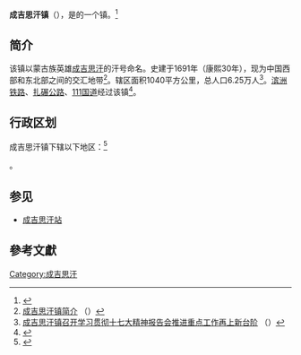 {{中国乡级行政区
|景观照片文件名 = Tranquil village - panoramio.jpg
|景观照片描述 = 滨洲线旁的成吉思汗镇
|汉语拼音 = Chéngjísīhán Zhèn
|其他语言 = [[蒙古语|蒙古语]]
|其他语言名称 = {{MongolUnicode|ᠴᠢᠩᠭᠢᠰ<br /> ᠬᠠᠭᠠᠨ<br /> ᠪᠠᠯᠭᠠᠰᠤ}}
|旧称 = 
|地名出处 = [[成吉思汗|成吉思汗]]
|位置图文件名 = 
|位置图描述 = 
|自定义图片= 
|建置时间 = 
|政府驻地 = 
|毗邻 = 
|总面积 = 
|总人口 = 
|总人口年份 = 
|户籍人口 = 
|户籍人口年份 = 
|常住人口 = 
|常住人口年份 = 
|人口密度 = 
|GDP = 
|GDP年份 = 
|邮政编码 = 
|电话区号 = 470
|官方网站 = 
|网站名称 = 
|15/07/83/103/000}}
'''成吉思汗镇'''（{{mong|m=ᠴᠢᠩᠭᠢᠰ<br /> ᠬᠠᠭᠠᠨ<br /> ᠪᠠᠯᠭᠠᠰᠤ|ZM=Činggis Xaɡan balɡasu}}），是{{PRC admin/fullname|15/07/83/103/000|3}}的一个镇。<ref>{{PRC admin/ref sgc|{{PRC admin/parent|15/07/83/103/000}}}}</ref>

== 简介 ==
该镇以蒙古族英雄[[成吉思汗|成吉思汗]]的汗号命名。史建于1691年（康熙30年），现为中国西部和东北部之间的交汇地带<ref>[http://www.agri.com.cn/town/150783108000.htm 成吉思汗镇简介] {{Wayback|url=http://www.agri.com.cn/town/150783108000.htm |date=20161024185642 }}（）</ref>。辖区面积1040平方公里，总人口6.25万人<ref>[http://www.zhalantun.gov.cn/showart.asp?art_id=2026 成吉思汗镇召开学习贯彻十七大精神报告会推进重点工作再上新台阶] {{Webarchive|url=https://archive.today/20120805201425/http://www.zhalantun.gov.cn/showart.asp?art_id=2026 |date=2012-08-05 }}（）</ref>。[[滨洲铁路|滨洲铁路]]、[[扎碾公路|扎碾公路]]、[[111国道|111国道]]经过该镇<ref>{{Cite web |url=http://www.jiaodong.net/news/system/2008/05/04/010238698.shtml |title=塞外苏杭一支花--成吉思汗镇 |access-date=2009-09-19 |archive-date=2016-03-04 |archive-url=https://web.archive.org/web/20160304114203/http://www.jiaodong.net/news/system/2008/05/04/010238698.shtml |dead-url=no }}</ref>。

== 行政区划 ==
成吉思汗镇下辖以下地区：<ref>{{PRC admin/ref sgc|15/07/83/103/000}}</ref>

{{PRC admin/children|15/07/83/103/000}}。

==参见==
*[[成吉思汗站|成吉思汗站]]

==參考文獻==
{{Reflist}}

{{PRC admin/navcat|15/07/83/103/000}}
{{内蒙古行政区划小作品}}
[[Category:成吉思汗|Category:成吉思汗]]